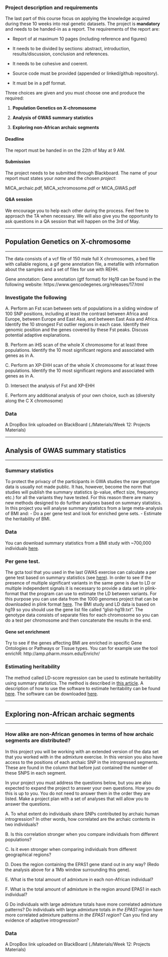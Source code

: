 
### Project description and requirements

The last part of this course focus on applying the knowledge acquired during these 10 weeks into real genetic datasets. The project is **mandatory** and needs to be handed-in as a report. The requirements of the report are:

 * Report of at maximum 10 pages (including reference and figures)
 
 * It needs to be divided by sections: abstract, introduction,
 results/discussion, conclusion and references. 
 
 * It needs to be cohesive and coerent.
 
 * Source code must be provided (appended or linked/github repository).
 
 * It must be in a pdf format.
 
Three choices are given and you must choose one and produce the required:

1. **Population Genetics on X-chromosome**

2. **Analysis of GWAS summary statistics**

3. **Exploring non-African archaic segments**

#### Deadline
The report must be handed in on the 22th of May at 9 AM.

#### Submission

The project needs to be submitted through Blackboard. 
The name of your report must states your *name* and the chosen *project*:

MICA_archaic.pdf, MICA_xchromosome.pdf or MICA_GWAS.pdf

#### Q&A session

We encourage you to help each other during the process. Feel free to approach the TA when necessary. We will also give you the opportunity to ask questions in a QA session that will happen on the 3rd of May. 

-----------------------------------------------------------------------------------------------

## Population Genetics on X-chromosome 

-----------------------------------------------------------------------------------------------

The data consists of a vcf file of 150 male full X chromosomes, a bed file with callable regions, a gif gene annotation file, a metafile with information about the samples and a set of files for use with REHH.

Gene annotation:
Gene annotation (gtf format) for Hg19 can be found in the following website:
https://www.gencodegenes.org/releases/17.html

### Investigate the following

A. Perform an Fst scan between sets of populations in a sliding window of 100 SNP positions, including at least the contrast between Africa and Europe, between Europe and East Asia, and between East Asia and Africa. Identify the 10 strongest Fst outlier regions in each case. Identify their genomic position and the genes covered by these Fst peaks. Discuss potential adaptive explanations. 

B. Perform an iHS scan of the whole X chromosome for at least three populations. Identify the 10 most significant regions and associated with genes as in A.

C. Perform an XP-EHH scan of the whole X chromosome for at least three populations. Identify the 10 most significant regions and associated with genes as in A. 

D. Intersect the analysis of Fst and XP-EHH

E. Perform any additional analysis of your own choice, such as (diversity along the C X chromosome)

### Data

A DropBox link uploaded on BlackBoard (./Materials/Week 12: Projects Materials)

-----------------------------------------------------------------------------------------------

## Analysis of GWAS summary statistics

-----------------------------------------------------------------------------------------------

### Summary statistics

To protect the privacy of the participants in GWA studies the raw genotype data is usually not made public. It has, however, become the norm that studies will publish the summary statistics (p-value, effect size, frequency etc.) for all the variants they have tested. For this reason there are many new methods designed to do further analyses based on summary statistics. In this project you will analyse summary statistcs from a large meta-analysis of BMI and:
- Do a per gene test and look for enriched gene sets.
- Estimate the heritability of BMI.

### Data
You can download summary statistics from a BMI study with ~700,000 individuals [here](http://portals.broadinstitute.org/collaboration/giant/images/6/63/Meta-analysis_Wood_et_al%2BUKBiobank_2018.txt.gz).

### Per gene test.
The gcta tool that you used in the last GWAS exercise can calculate a per gene test based on summary statistics (see [here](http://gcta.freeforums.net/thread/309/gcta-fastbat-based-association-analysis)). In order to see if the presence of multiple significant variants in the same gene is due to LD or multiple independent signals it is necessary to provide a data set in plink-format that the program can use to estimate the LD between variants. For this purpose you can use data from the 1000 genomes project that can be downloaded in plink format [here](https://data.broadinstitute.org/alkesgroup/LDSCORE/1000G_Phase3_plinkfiles.tgz). The BMI study and LD data is based on hg19 so you should use the gene list file called "glist-hg19.txt". The genotype data consists of separate files for each chromosome so you can do a test per chromosome and then concatenate the results in the end.

#### Gene set enrichment
Try to see if the genes affecting BMI are enriched in specific Gene Ontologies or Pathways or Tissue types. You can for example use the tool enrichR: http://amp.pharm.mssm.edu/Enrichr/

### Estimating heritability
The method called LD-score regression can be used to estimate heritability using summary statistics. The method is described in [this article](https://www.nature.com/articles/ng.3211). A description of how to use the software to estimate heritability can be found [here](https://github.com/bulik/ldsc/wiki/Heritability-and-Genetic-Correlation). The software can be downloaded [here](https://github.com/bulik/ldsc).

-----------------------------------------------------------------------------------------------


## Exploring non-African archaic segments

-----------------------------------------------------------------------------------------------

### How alike are non-African genomes in terms of how archaic segments are distributed?

In this project you will be working with an extended version of the data set that you worked with in the admixture exercise. In this version you also have access to the positions of each archaic SNP in the introgressed segments. These are found in the column that before just contained the number of these SNPS in each segment.

In your project you must address the questions below, but you are also expected to expand the project to answer your own questions. How you do this is up to you. You do not need to answer them in the order they are listed. Make a project plan with a set of analyses that  will allow you to answer the questions. 

A. To what extent do individuals share SNPs contributed by archaic human introgression? In other words, how correlated are the archaic contents in two individuals?

B. Is this correlation stronger when you compare individuals from different populations?

C. Is it even stronger when comparing individuals from different geographical regions?

D. Does the region containing the EPAS1 gene stand out in any way? (Redo the analysis above for a 1Mb window surrounding this gene).

E. What is the total amount of admixture in each non-African individual?

F. What is the total amount of admixture in the region around EPAS1 in each individual?

G Do individuals with large admixture totals have more correlated admixture patterns? Do individuals with large admixture totals *in the EPAS1 region* have more correlated admixture patterns *in the EPAS1 region*? Can you find any evidence of adaptive introgression?

### Data

A DropBox link uploaded on BlackBoard (./Materials/Week 12: Projects Materials)
